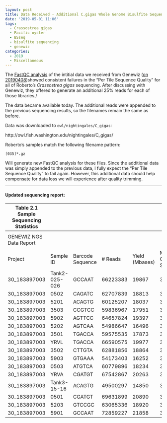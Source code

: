 ```yaml
---
layout: post
title: Data Received - Additional C.gigas Whole Genome Bisulfite Sequencing Data from Genewiz
date: '2019-05-01 11:06'
tags:
  - Crassostrea gigas
  - Pacific oyster
  - BSseq
  - bisulfite sequencing
  - genewiz
categories:
  - 2019
  - Miscellaneous
---
```

The [FastQC analysis](https://robertslab.github.io/sams-notebook/posts/2019/2019-04-15-FastQC-WGBS-Sequencing-Data-from-Genewiz-Received-20190408.html) of the intitial data we received from Genewiz ([on 20190408](https://robertslab.github.io/sams-notebook/2019/04/08/Data-Management-Whole-Genome-Bisulfite-Sequencing-Data-from-Genewiz-Received.html))showed consistent failures in the "Per Tile Sequence Quality" for all of Roberto's _Crassostrea gigas_ sequencing. After discussing with Genewiz, they offered to generate an additional 25% reads for each of those libraries./

The data became available today. The additional reads were appended to the previous sequencing results, so the filenames remain the same as before.

Data was downloaded to `owl/nightingales/C_gigas`:

http://owl.fish.washington.edu/nightingales/C_gigas/

Roberto's samples match the following filename pattern:

`[035]*.gz`


Will generate new FastQC analysis for these files. Since the additional data was simply appended to the previous data, I fully expect the "Per Tile Sequence Quality" to fail again. However, this additional data should help compensate for data loss we will experience after quality trimming.

---

#### Updated sequencing report:

| Table 2.1 Sample Sequencing Statistics |               |                  |          |                |                    |               |
|----------------------------------------|---------------|------------------|----------|----------------|--------------------|---------------|
|                                        |               |                  |          |                |                    |               |
| GENEWIZ NGS Data Report                |               |                  |          |                |                    |               |
|                                        |               |                  |          |                |                    |               |
| Project                                | Sample ID     | Barcode Sequence | # Reads  | Yield (Mbases) | Mean Quality Score | % Bases >= 30 |
| 30_183897003                           | Tank2-025-026 | GCCAAT           | 66223383 | 19867          | 37.04              | 87.98         |
| 30_183897003                           | 0502          | CAGATC           | 62707839 | 18813          | 35.43              | 82.96         |
| 30_183897003                           | 5201          | ACAGTG           | 60125207 | 18037          | 35.67              | 83.78         |
| 30_183897003                           | 3503          | CCGTCC           | 59836967 | 17951          | 35                 | 81.35         |
| 30_183897003                           | 5902          | AGTTCC           | 64657824 | 19397          | 35.43              | 83.09         |
| 30_183897003                           | 5202          | AGTCAA           | 54986647 | 16496          | 35.45              | 83.07         |
| 30_183897003                           | 3501          | TGACCA           | 59575535 | 17873          | 35.57              | 83.51         |
| 30_183897003                           | YRVL          | TGACCA           | 66590575 | 19977          | 37.05              | 87.99         |
| 30_183897003                           | 3502          | CTTGTA           | 62881856 | 18864          | 35.51              | 83.18         |
| 30_183897003                           | 5903          | GTGAAA           | 54173403 | 16252          | 37.06              | 88.07         |
| 30_183897003                           | 0503          | ATGTCA           | 60779896 | 18234          | 35.24              | 82.18         |
| 30_183897003                           | YRVA          | CGATGT           | 67542867 | 20263          | 37.1               | 88.14         |
| 30_183897003                           | Tank3-15-16   | ACAGTG           | 49500297 | 14850          | 36.96              | 87.73         |
| 30_183897003                           | 0501          | CGATGT           | 69631899 | 20890          | 35.42              | 83.2          |
| 30_183897003                           | 5203          | GTCCGC           | 63065336 | 18920          | 35.12              | 81.9          |
| 30_183897003                           | 5901          | GCCAAT           | 72859227 | 21858          | 35.42              | 82.92         |
